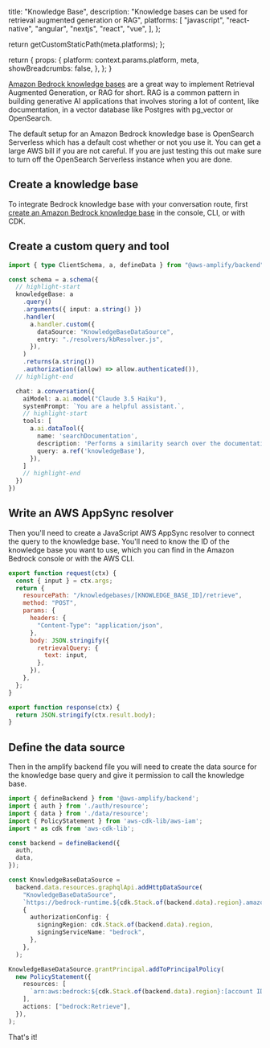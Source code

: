 
  title: "Knowledge Base",
  description:
    "Knowledge bases can be used for retrieval augmented generation or RAG",
  platforms: [
    "javascript",
    "react-native",
    "angular",
    "nextjs",
    "react",
    "vue",
  ],
};

  return getCustomStaticPath(meta.platforms);
};

  return {
    props: {
      platform: context.params.platform,
      meta,
      showBreadcrumbs: false,
    },
  };
}

[Amazon Bedrock knowledge bases](https://docs.aws.amazon.com/bedrock/latest/userguide/knowledge-base.html) are a great way to implement Retrieval Augmented Generation, or RAG for short. RAG is a common pattern in building generative AI applications that involves storing a lot of content, like documentation, in a vector database like Postgres with pg_vector or OpenSearch.


<Callout warning>

The default setup for an Amazon Bedrock knowledge base is OpenSearch Serverless which has a default cost whether or not you use it. You can get a large AWS bill if you are not careful. If you are just testing this out make sure to turn off the OpenSearch Serverless instance when you are done. 

</Callout>

## Create a knowledge base

To integrate Bedrock knowledge base with your conversation route, first [create an Amazon Bedrock knowledge base](https://docs.aws.amazon.com/bedrock/latest/userguide/knowledge-base-create.html) in the console, CLI, or with CDK. 

## Create a custom query and tool

```ts title="amplify/data/resource.ts"
import { type ClientSchema, a, defineData } from "@aws-amplify/backend";

const schema = a.schema({
  // highlight-start
  knowledgeBase: a
    .query()
    .arguments({ input: a.string() })
    .handler(
      a.handler.custom({
        dataSource: "KnowledgeBaseDataSource",
        entry: "./resolvers/kbResolver.js",
      }),
    )
    .returns(a.string())
    .authorization((allow) => allow.authenticated()),
  // highlight-end

  chat: a.conversation({
    aiModel: a.ai.model("Claude 3.5 Haiku"),
    systemPrompt: `You are a helpful assistant.`,
    // highlight-start
    tools: [
      a.ai.dataTool({
        name: 'searchDocumentation',
        description: 'Performs a similarity search over the documentation for ...',
        query: a.ref('knowledgeBase'),
      }),
    ]
    // highlight-end
  })
})
```

## Write an AWS AppSync resolver

Then you'll need to create a JavaScript AWS AppSync resolver to connect the query to the knowledge base. You'll need to know the ID of the knowledge base you want to use, which you can find in the Amazon Bedrock console or with the AWS CLI.

```javascript title="amplify/data/resolvers/kbResolver.js"
export function request(ctx) {
  const { input } = ctx.args;
  return {
    resourcePath: "/knowledgebases/[KNOWLEDGE_BASE_ID]/retrieve",
    method: "POST",
    params: {
      headers: {
        "Content-Type": "application/json",
      },
      body: JSON.stringify({
        retrievalQuery: {
          text: input,
        },
      }),
    },
  };
}

export function response(ctx) {
  return JSON.stringify(ctx.result.body);
}

```

## Define the data source

Then in the amplify backend file you will need to create the data source for the knowledge base query and give it permission to call the knowledge base. 

```ts title="amplify/backend.ts"
import { defineBackend } from '@aws-amplify/backend';
import { auth } from './auth/resource';
import { data } from './data/resource';
import { PolicyStatement } from 'aws-cdk-lib/aws-iam';
import * as cdk from 'aws-cdk-lib';

const backend = defineBackend({
  auth,
  data,
});

const KnowledgeBaseDataSource =
  backend.data.resources.graphqlApi.addHttpDataSource(
    "KnowledgeBaseDataSource",
    `https://bedrock-runtime.${cdk.Stack.of(backend.data).region}.amazonaws.com`,
    {
      authorizationConfig: {
        signingRegion: cdk.Stack.of(backend.data).region,
        signingServiceName: "bedrock",
      },
    },
  );

KnowledgeBaseDataSource.grantPrincipal.addToPrincipalPolicy(
  new PolicyStatement({
    resources: [
      `arn:aws:bedrock:${cdk.Stack.of(backend.data).region}:[account ID]:knowledge-base/[knowledge base ID]`
    ],
    actions: ["bedrock:Retrieve"],
  }),
);
```

That's it!


